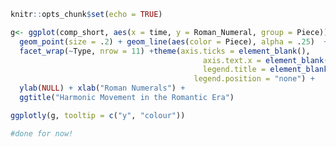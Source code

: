 

```r
knitr::opts_chunk$set(echo = TRUE)
```

```r
g<- ggplot(comp_short, aes(x = time, y = Roman_Numeral, group = Piece)) +
  geom_point(size = .2) + geom_line(aes(color = Piece), alpha = .25)  + theme_tufte() +
  facet_wrap(~Type, nrow = 11) +theme(axis.ticks = element_blank(),
                                           axis.text.x = element_blank(),
                                           legend.title = element_blank(),
                                         legend.position = "none") + 
  ylab(NULL) + xlab("Roman Numerals") + 
  ggtitle("Harmonic Movement in the Romantic Era")

ggplotly(g, tooltip = c("y", "colour")) 

#done for now!
```